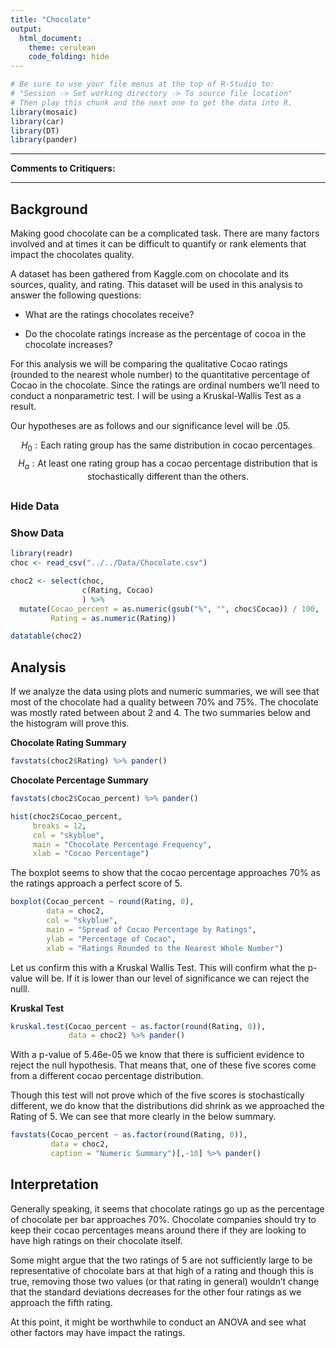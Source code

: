 ```yaml
---
title: "Chocolate"
output: 
  html_document:
    theme: cerulean
    code_folding: hide
---
```


```r
# Be sure to use your file menus at the top of R-Studio to:
# "Session -> Set working directory -> To source file location"
# Then play this chunk and the next one to get the data into R.
library(mosaic)
library(car)
library(DT)
library(pander)
```

----

<!-- Instructions:

 Use the Chocolate dataset and a Kruskal-Wallis Test(s) to answer an interesting question(s) that you come up with.
 
 About the dataset:
 
  * Company: Name of the company manufacturing the bar.

  * Orig: The specific geo-region of origin for the bar.

  * Review: Year of publication of the review.

  * Cocoa: Cocoa percentage (darkness) of the chocolate bar being reviewed.

  * Location: Manufacturer base country.

  * Rating: Expert rating for the bar.
      5= Elite (Transcending beyond the ordinary limits)
      4= Premium (Superior flavor development, character, and style)
      3= Satisfactory(3.0) to praiseworthy(3.75) (well made with special qualities)
      2= Disappointing (Passable but contains at least one significant flaw)
      1= Unpleasant (mostly unpalatable)

   * Type: The variety (breed) of cocoa bean used, if provided.
   
   * BroadOrig: The broad geo-region of origin for the bean.

Note this dataset and description come from: © 2018 Kaggle Inc for further details visit:

[Kaggle.com](https://www.kaggle.com/rtatman/chocolate-bar-ratings/data)


If you want to give your critiques some ideas about what you have questions on and would like help with, place those details here.-->
**Comments to Critiquers:** 



<!--End your comments to your critiquers before this line.-->

----

<!--Begin writing your Analysis after this point.-->

## Background
Making good chocolate can be a complicated task. There are many factors involved and at times it can be difficult to quantify or rank elements that impact the chocolates quality. 

A dataset has been gathered from Kaggle.com on chocolate and its sources, quality, and rating. This dataset will be used in this analysis to answer the following questions:

  - What are the ratings chocolates receive?
  
  - Do the chocolate ratings increase as the percentage of cocoa in the chocolate increases?

For this analysis we will be comparing the qualitative Cocao ratings (rounded to the nearest whole number) to the quantitative percentage of Cocao in the chocolate. Since the ratings are ordinal numbers we'll need to conduct a nonparametric test. I will be using a Kruskal-Wallis Test as a result.

Our hypotheses are as follows and our significance level will be .05.

$$
  H_0: \text{Each rating group has the same distribution in cocao percentages.}
$$ 
$$
  H_a: \text{At least one rating group has a cocao percentage distribution that is stochastically different than the others.}
$$

## {.tabset .tabset-pills .tabset-fade}

### Hide Data

### Show Data {.tabset}

```r
library(readr)
choc <- read_csv("../../Data/Chocolate.csv")
```

```r
choc2 <- select(choc,
                c(Rating, Cocao)
                ) %>%
  mutate(Cocao_percent = as.numeric(gsub("%", "", choc$Cocao)) / 100,
         Rating = as.numeric(Rating))
```

```r
datatable(choc2)
```

## Analysis

If we analyze the data using plots and numeric summaries, we will see that most of the chocolate had a quality between 70% and 75%. The chocolate was mostly rated between about 2 and 4. The two summaries below and the histogram will prove this.

**Chocolate Rating Summary**
```r
favstats(choc2$Rating) %>% pander()
```

**Chocolate Percentage Summary**

```r
favstats(choc2$Cocao_percent) %>% pander()
```
```r
hist(choc2$Cocao_percent, 
     breaks = 12,
     col = "skyblue",
     main = "Chocolate Percentage Frequency",
     xlab = "Cocao Percentage")
```

The boxplot seems to show that the cocao percentage approaches 70% as the ratings approach a perfect score of 5.

```r
boxplot(Cocao_percent ~ round(Rating, 0),
        data = choc2,
        col = "skyblue",
        main = "Spread of Cocao Percentage by Ratings",
        ylab = "Percentage of Cocao",
        xlab = "Ratings Rounded to the Nearest Whole Number")
```

Let us confirm this with a Kruskal Wallis Test. This will confirm what the p-value will be. If it is lower than our level of significance we can reject the nulll. 


**Kruskal Test**
```r
kruskal.test(Cocao_percent ~ as.factor(round(Rating, 0)),
             data = choc2) %>% pander()
```

With a p-value of 5.46e-05 we know that there is sufficient evidence to reject the null hypothesis. That means that, one of these five scores come from a different cocao percentage distribution.

Though this test will not prove which of the five scores is stochastically different, we do know that the distributions did shrink as we approached the Rating of 5. We can see that more clearly in the below summary.
```r
favstats(Cocao_percent ~ as.factor(round(Rating, 0)), 
         data = choc2,
         caption = "Numeric Summary")[,-10] %>% pander()
```



## Interpretation
Generally speaking, it seems that chocolate ratings go up as the percentage of chocolate per bar approaches 70%. Chocolate companies should try to keep their cocao percentages means around there if they are looking to have high ratings on their chocolate itself.

Some might argue that the two ratings of 5 are not sufficiently large to be representative of chocolate bars at that high of a rating and though this is true, removing those two values (or that rating in general) wouldn't change that the standard deviations decreases for the other four ratings as we approach the fifth rating.

At this point, it might be worthwhile to conduct an ANOVA and see what other factors may have impact the ratings.




